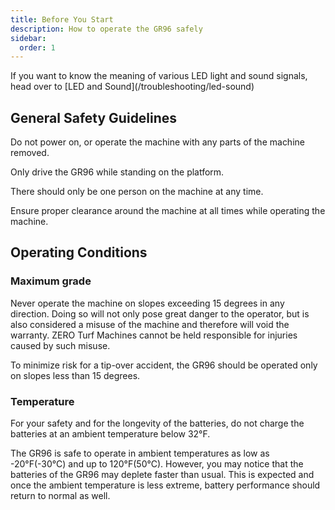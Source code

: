```yaml
---
title: Before You Start
description: How to operate the GR96 safely
sidebar:
  order: 1
---
```



<Aside type="tip" title="Tip">
  If you want to know the meaning of various LED light and sound signals, head over to [LED and Sound](/troubleshooting/led-sound)
</Aside>

## General Safety Guidelines

<Aside type="caution" title="Caution">
  Do not power on, or operate the machine with any parts of the machine removed.
</Aside>

Only drive the GR96 while standing on the platform.

There should only be one person on the machine at any time.

Ensure proper clearance around the machine at all times while operating the machine.

## Operating Conditions

### Maximum grade

<Aside type="danger" title="Danger">
  Never operate the machine on slopes exceeding 15 degrees in any direction. Doing so will not only pose great danger to the operator, but is also considered a misuse of the machine and therefore will void the warranty. ZERO Turf Machines cannot be held responsible for injuries caused by such misuse. 
</Aside>

To minimize risk for a tip-over accident, the GR96 should be operated only on slopes less than 15 degrees.

### Temperature

<Aside type="caution" title="Caution">
  For your safety and for the longevity of the batteries, do not charge the batteries at an ambient temperature below 32°F.
</Aside>

The GR96 is safe to operate in ambient temperatures as low as -20°F(-30°C) and up to 120°F(50°C). However, you may notice that the batteries of the GR96 may deplete faster than usual. This is expected and once the ambient temperature is less extreme, battery performance should return to normal as well.